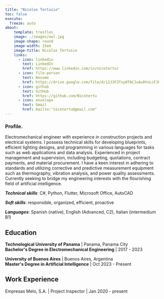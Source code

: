 ```yaml
---
title: "Nicolas Tertusio"
toc: false
execute: 
  freeze: auto
about:
    template: trestles
    image: ./images/owl.jpg
    image-shape: round
    image-width: 15em
    image-title: Nicolas Tertusio
    links:
      - icon: linkedin
        text: LinkedIn
        href: https://www.linkedin.com/in/nicotertu/
      - icon: file-person
        text: Resume
        href: https://drive.google.com/file/d/12J3FZfsy0TACJuAu0YxLcFJPfC9afZtJ/view?usp=drive_link
      - icon: github
        text: GitHub
        href: https://github.com/Nicotertu
      - icon: envelope
        text: Gmail
        href: mailto:"nicotertu@gmail.com"
---
```


```{=html}
<style>
.skills {
  font-weight: bold;
  font-style: italic;
}

.education {
  font-weight: bold;
  margin: 0;
  padding: 0;
}
</style>
```

### Profile.

:::{#hero-heading}

Electromechanical engineer with experience in construction projects and electrical systems. I possess technical skills for developing blueprints, efficient lighting designs, and programming in various languages for tasks such as web applications and data analysis. Experienced in project management and supervision, including budgeting, quotations, contract payments, and material procurement. I have a keen interest in adhering to standards and utilizing corrective and predictive measurement equipment such as thermography, vibration analysis, and power quality assessments. Currently seeking to bridge my engineering interests with the flourishing field of artificial intelligence.

`<b class=skills>Technical skills</b>`{=html}: C#, Python, Flutter, Microsoft Office, AutoCAD

`<b class=skills>Soft skills</b>`{=html}: responsible, organized, efficient, proactive

`<b class=skills>Languages</b>`{=html}: Spanish (native), English (Advanced, C2), Italian (intermedium B1)

## Education

`<b class=education>Technological University of Panama</b> | Panama, Panama City<br>`{=html}
`<b class=education>Bachelor's Degree in Electromechanical Engineering</b> | 2017 - 2023`{=html}

`<b class=education>University of Buenos Aires</b> | Buenos Aires, Argentina<br>`{=html}
`<b class=education>Master's Degree in Artificial Intelligence</b> | Oct 2023 - Present`{=html}

## Work Experience

Empresas Melo, S.A. | Project Inspector | Jan 2020 - present

:::